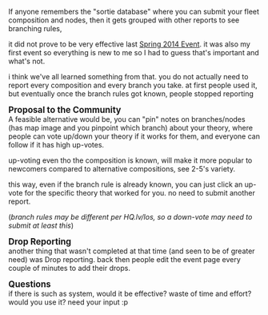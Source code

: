 If anyone remembers the "sortie database" where you can submit your fleet composition and nodes, then it gets grouped with other reports to see branching rules,

it did not prove to be very effective last [[Spring 2014 Event]]. it was also my first event so everything is new to me so I had to guess that's important and what's not.

i think we've all learned something from that. you do not actually need to report every composition and every branch you take. at first people used it, but eventually once the branch rules got known, people stopped reporting

<span style="font-size:17px; font-weight:bold;">Proposal to the Community</span><br />
A feasible alternative would be, you can "pin" notes on branches/nodes (has map image and you pinpoint which branch) about your theory, where people can vote up/down your theory if it works for them, and everyone can follow if it has high up-votes.

up-voting even tho the composition is known, will make it more popular to newcomers compared to alternative compositions, see 2-5's variety.

this way, even if the branch rule is already known, you can just click an up-vote for the specific theory that worked for you. no need to submit another report.

(''branch rules may be different per HQ.lv/los, so a down-vote may need to submit at least this'')

<span style="font-size:17px; font-weight:bold;">Drop Reporting</span><br />
another thing that wasn't completed at that time (and seen to be of greater need) was Drop reporting. back then people edit the event page every couple of minutes to add their drops.

<span style="font-size:17px; font-weight:bold;">Questions</span><br />
if there is such as system, would it be effective? waste of time and effort? would you use it? need your input :p <ac_metadata title="Event Preparation" related_topics=""> </ac_metadata>